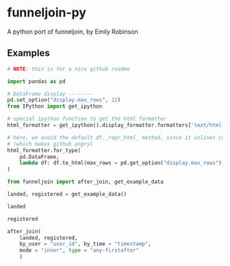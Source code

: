 # funneljoin-py
A python port of funneljoin, by Emily Robinson

## Examples

```python
# NOTE: this is for a nice github readme

import pandas as pd

# DataFrame display --------
pd.set_option("display.max_rows", 12)
from IPython import get_ipython

# special ipython function to get the html formatter
html_formatter = get_ipython().display_formatter.formatters['text/html']

# here, we avoid the default df._repr_html_ method, since it inlines css
# (which makes github angry)
html_formatter.for_type(
    pd.DataFrame,
    lambda df: df.to_html(max_rows = pd.get_option("display.max_rows"), show_dimensions = True)
)
```

```python
from funneljoin import after_join, get_example_data

landed, registered = get_example_data()
```

```python
landed
```

```python
registered
```

```python
after_join(
    landed, registered,
    by_user = "user_id", by_time = "timestamp",
    mode = "inner", type = "any-firstafter"
    )
```
